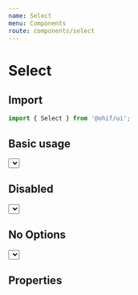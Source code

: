 ```yaml
---
name: Select
menu: Components
route: components/select
---
```



# Select

## Import

```javascript
import { Select } from '@ohif/ui';
```

## Basic usage

<Playground>
  <div className="flex flex-col flex-1 p-4 items-center">
    <div className="w-20">
      <Select
        options={[
          { value: 'ONE', label: 'ONE' },
          { value: 'TWO', label: 'TWO' },
          { value: 'THREE', label: 'THREE' },
          { value: 'FOUR', label: 'FOUR' },
        ]}
      />
    </div>
  </div>
</Playground>

## Disabled

<Playground>
  <div className="flex flex-col flex-1 p-4 items-center">
    <div className="w-20">
      <Select
        isDisabled
        options={[
          { value: 'ONE', label: 'ONE' },
          { value: 'TWO', label: 'TWO' },
          { value: 'THREE', label: 'THREE' },
          { value: 'FOUR', label: 'FOUR' },
        ]}
      />
    </div>
  </div>
</Playground>

## No Options

<Playground>
  <div className="flex flex-col flex-1 p-4 items-center">
    <div className="w-20">
      <Select
        noOptionsMessage={() => {
          'No Options';
        }}
        options={[]}
      />
    </div>
  </div>
</Playground>

## Properties

<Props of={Select} />
